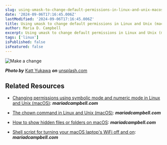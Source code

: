 ```yaml
---
slug: using-umask-to-change-default-permissions-in-linux-and-unix-macos
date: '2024-09-06T17:16:45.006Z'
lastModified: '2024-09-06T17:16:45.006Z'
title: Using umask to change default permissions in Linux and Unix (macOS)
author: Maria D. Campbell
excerpt: Using umask to change default permissions in Linux and Unix (macOS).
tags: ['linux']
isPublished: false
isFeatured: false
---
```


![Make a change](katt-yukawa-K0E6E0a0R3A-unsplash.jpg)

**_Photo by_** [Katt Yukawa](https://unsplash.com/@kattyukawa) **_on_**
[unsplash.com](https://unsplash.com/photos/person-showing-both-hands-with-make-a-change-note-and-coins-K0E6E0a0R3A)

## Related Resources

-   [Changing permissions using symbolic mode and numeric mode in Linux and Unix (macOS)](/blog/changing-permissions-using-symbolic-mode-and-numeric-mode-in-linux-and-unix-macos):
    **_mariadcampbell.com_**

-   [The chown command in Linux and Unix (macOS)](/blog/the-chown-command-in-linux-and-unix-macos):
    **_mariadcampbell.com_**

-   [How to show hidden files or folders on macOS](/blog/how-to-show-hidden-files-or-folders-on-macos):
    **_mariadcampbell.com_**

-   [Shell script for turning your macOS laptop's WiFi off and on](/blog/shell-script-for-turning-your-macos-laptops-wifi-off-and-on):
    **_mariadcampbell.com_**
